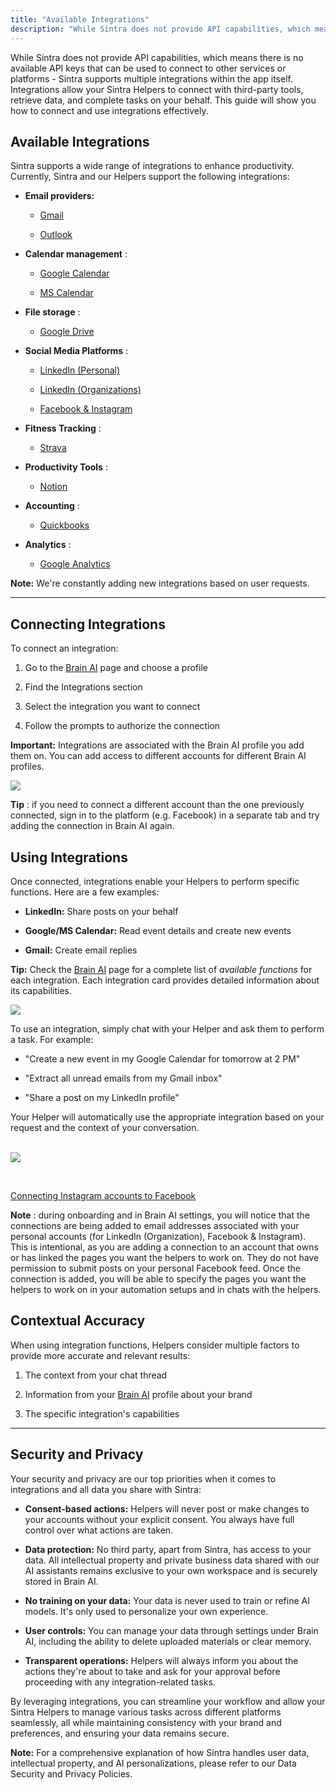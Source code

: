 ```yaml
---
title: "Available Integrations"
description: "While Sintra does not provide API capabilities, which means there is no available API keys that can be used to connect to other services or platforms - Sintr..."
---
```


While Sintra does not provide API capabilities, which means there is no available API keys that can be used to connect to other services or platforms - Sintra supports multiple integrations within the app itself. Integrations allow your Sintra Helpers to connect with third-party tools, retrieve data, and complete tasks on your behalf. This guide will show you how to connect and use integrations effectively. 

## Available Integrations

Sintra supports a wide range of integrations to enhance productivity. Currently, Sintra and our Helpers support the following integrations:

  * **Email providers:**

    * [Gmail](https://intercom.help/sintralabs/en/articles/10383940-integrating-your-gmail-google-calendar-or-google-drive-account-in-brain-ai)

    * [Outlook](https://intercom.help/sintralabs/en/articles/10383990-integrating-your-microsoft-account-in-brain-ai)

  * **Calendar management** : 

    * [Google Calendar](https://intercom.help/sintralabs/en/articles/10383940-integrating-your-gmail-google-calendar-or-google-drive-account-in-brain-ai)

    * [MS Calendar](https://intercom.help/sintralabs/en/articles/10383990-integrating-your-microsoft-account-in-brain-ai)

  * **File storage** : 

    * [Google Drive](https://intercom.help/sintralabs/en/articles/10383940-integrating-your-gmail-google-calendar-or-google-drive-account-in-brain-ai)

  * **Social Media Platforms** : 

    * [LinkedIn (Personal)](https://intercom.help/sintralabs/en/articles/10383803-integrating-your-linkedin-personal-account-in-brain-ai)

    * [LinkedIn (Organizations)](https://intercom.help/sintralabs/en/articles/10383905-integrating-your-linkedin-organization-account-in-brain-ai)

    * [Facebook & Instagram](https://intercom.help/sintralabs/en/articles/10384189-integrating-your-facebook-instagram-account-in-brain-ai)

  * **Fitness Tracking** :

    * [Strava](https://intercom.help/sintralabs/en/articles/10384069-integrating-your-strava-account-in-brain-ai)

  * **Productivity Tools** : 

    * [Notion](https://intercom.help/sintralabs/en/articles/10384026-integrating-your-notion-account-in-brain-ai)

  * **Accounting** : 

    * [Quickbooks](https://help.sintra.ai/en/articles/10692995-integrating-your-quickbooks-account-to-sintra)

  * **Analytics** : 

    * [Google Analytics](https://help.sintra.ai/en/articles/10383940-integrating-your-google-account-to-sintra)




**Note:** We're constantly adding new integrations based on user requests.

* * *

## Connecting Integrations

To connect an integration:

  1. Go to the [Brain AI](https://app.sintra.ai/brain) page and choose a profile

  2. Find the Integrations section

  3. Select the integration you want to connect

  4. Follow the prompts to authorize the connection




**Important:** Integrations are associated with the Brain AI profile you add them on. You can add access to different accounts for different Brain AI profiles.

![](https://downloads.intercomcdn.com/i/o/s36tbegb/1241155056/f5b57385e7e84532b53a991642f6/image.png?expires=1754573400&signature=6d81086d67f99e6aa79222ccd22e646b029c2111d76fb448c35d8ca0ef826ffc&req=dSIjF8h7mIFaX%2FMW1HO4zTHzS0OVsN79BFrztnseae4wWlbLlCldSQJbur%2BD%0AJKtz%0A)

**Tip** : if you need to connect a different account than the one previously connected, sign in to the platform (e.g. Facebook) in a separate tab and try adding the connection in Brain AI again.

## Using Integrations

Once connected, integrations enable your Helpers to perform specific functions. Here are a few examples:

  * **LinkedIn:** Share posts on your behalf

  * **Google/MS Calendar:** Read event details and create new events

  * **Gmail:** Create email replies 




**Tip:** Check the [Brain AI](https://app.sintra.ai/brain) page for a complete list of _available functions_ for each integration. Each integration card provides detailed information about its capabilities.

![](https://downloads.intercomcdn.com/i/o/s36tbegb/1241155742/1c03d2390376e2c272e60707e26a/image.png?expires=1754573400&signature=31b7aec6d076408c72c897d980e56af610cb630729b5c9f2b2b2a5032ec9992f&req=dSIjF8h7mIZbW%2FMW1HO4zbOzjhagju49EHOY%2FoZplSrW7YspCfEo0MzZe%2BM4%0AOcSY%0A)

  
To use an integration, simply chat with your Helper and ask them to perform a task. For example:

  * "Create a new event in my Google Calendar for tomorrow at 2 PM"

  * "Extract all unread emails from my Gmail inbox"

  * "Share a post on my LinkedIn profile"




Your Helper will automatically use the appropriate integration based on your request and the context of your conversation.  
​

![](https://downloads.intercomcdn.com/i/o/s36tbegb/1241160674/016b59541cd95554385c66e9a56d/image.png?expires=1754573400&signature=8f33536d7cb7df1f06e6ea13b0fb0d74fe1fa3818273f9c1df02eaa8c0db9b2a&req=dSIjF8h4nYdYXfMW1HO4zRI%2BdPE1OeveO74hrt2IX6KL2%2BQjR4MBYVWtWfTG%0Arkqm%0A)

  
​

[Connecting Instagram accounts to Facebook](https://www.facebook.com/business/help/connect-instagram-to-page)

**Note** : during onboarding and in Brain AI settings, you will notice that the connections are being added to email addresses associated with your personal accounts (for LinkedIn (Organization), Facebook & Instagram). This is intentional, as you are adding a connection to an account that owns or has linked the pages you want the helpers to work on. They do not have permission to submit posts on your personal Facebook feed. Once the connection is added, you will be able to specify the pages you want the helpers to work on in your automation setups and in chats with the helpers.

## Contextual Accuracy

When using integration functions, Helpers consider multiple factors to provide more accurate and relevant results:

  1. The context from your chat thread

  2. Information from your [Brain AI](https://intercom.help/sintralabs/en/articles/9607409-brain-ai-explained) profile about your brand

  3. The specific integration's capabilities




* * *

## Security and Privacy

Your security and privacy are our top priorities when it comes to integrations and all data you share with Sintra:

  * **Consent-based actions:** Helpers will never post or make changes to your accounts without your explicit consent. You always have full control over what actions are taken.

  * **Data protection:** No third party, apart from Sintra, has access to your data. All intellectual property and private business data shared with our AI assistants remains exclusive to your own workspace and is securely stored in Brain AI.

  * **No training on your data:** Your data is never used to train or refine AI models. It's only used to personalize your own experience.

  * **User controls:** You can manage your data through settings under Brain AI, including the ability to delete uploaded materials or clear memory.

  * **Transparent operations:** Helpers will always inform you about the actions they're about to take and ask for your approval before proceeding with any integration-related tasks.




By leveraging integrations, you can streamline your workflow and allow your Sintra Helpers to manage various tasks across different platforms seamlessly, all while maintaining consistency with your brand and preferences, and ensuring your data remains secure. 

**Note:** For a comprehensive explanation of how Sintra handles user data, intellectual property, and AI personalizations, please refer to our Data Security and Privacy Policies.